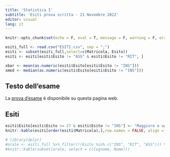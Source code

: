 ```yaml
---
title: 'Statistica I'
subtitle: 'Esiti prova scritta - 21 Novembre 2022'
editor: visual
lang: it
---
```



```r
knitr::opts_chunk$set(echo = F, eval = T, message = F, warning = F, error = F, comment = NA, cache = F, include = T, R.options = list(width = 100), collapse = T, dpi = 200, fig.align = "center", fig.height = 6, fig.width = 8)
```

```r
esiti_full <- read.csv("ESITI.csv", sep = ";")
esiti <- subset(esiti_full,select=c(Matricola, Esito))
esiti <- esiti[esiti$Esito != "ASS" & esiti$Esito != "RIT", ]

xbar <- mean(as.numeric(esiti$Esito[esiti$Esito != "INS"]))
xmed <- median(as.numeric(esiti$Esito[esiti$Esito != "INS"]))
```

## Testo dell'esame

La [prova d'esame](21_11_2022.html) è disponibile su questa pagina web.

## Esiti

```r
esiti$Esito[esiti$Esito >= 27 & esiti$Esito != "INS"] <- "Maggiore o uguale a 27"
knitr::kable(esiti[order(esiti$Matricola),],row.names = FALSE, align = c('l', 'l'))
```

```r
# library(dplyr)
#orale <- esiti_full %>% filter(!(Esito %in% c("INS", "RIT", "ASS"))) %>% filter(Esito >= 27)
#knitr::kable(subset(orale, select = c(Cognome, Nome)))
```
